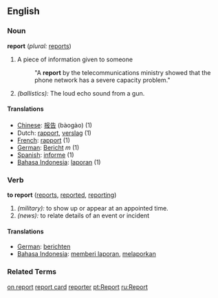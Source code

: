 ==English==

===Noun===
'''report'''  (''plural:'' [[reports]])
# A piece of information given to someone
#:"A '''report''' by the telecommunications ministry showed that the phone network has a severe capacity problem."
# ''(ballistics):'' The loud echo sound from a gun.

====Translations====
*[[Chinese]]: [[报告]] (bàogào) (1)
*Dutch: [[rapport]], [[verslag]] (1)
*[[French]]: [[rapport]] (1)
*[[German]]: [[Bericht]] ''m'' (1)
*[[Spanish]]: [[informe]] (1)
*[[Bahasa Indonesia]]: [[laporan]] (1)

===Verb===
'''to report'''  ([[reports]], [[reported]], [[reporting]])
# ''(military):'' to show up or appear at an appointed time.
# ''(news):'' to relate details of an event or incident

====Translations====
*[[German]]: [[berichten]]
*[[Bahasa Indonesia]]: [[memberi laporan]], [[melaporkan]]

===Related Terms===
[[on report]]
[[report card]]
[[reporter]]
[[pt:Report]]
[[ru:Report]]